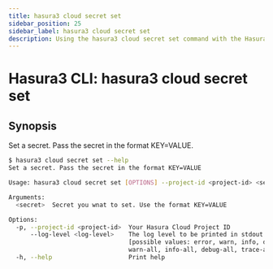```yaml
---
title: hasura3 cloud secret set
sidebar_position: 25
sidebar_label: hasura3 cloud secret set
description: Using the hasura3 cloud secret set command with the Hasura CLI
---
```


# Hasura3 CLI: hasura3 cloud secret set 

## Synopsis
Set a secret. Pass the secret in the format KEY=VALUE.

```bash
$ hasura3 cloud secret set --help
Set a secret. Pass the secret in the format KEY=VALUE

Usage: hasura3 cloud secret set [OPTIONS] --project-id <project-id> <secret>

Arguments:
  <secret>  Secret you wnat to set. Use the format KEY=VALUE

Options:
  -p, --project-id <project-id>  Your Hasura Cloud Project ID
      --log-level <log-level>    The log level to be printed in stdout [env: HASURA_CLI_LOG_LEVEL=]
                                 [possible values: error, warn, info, debug, trace, error-all,
                                 warn-all, info-all, debug-all, trace-all]
  -h, --help                     Print help
```

